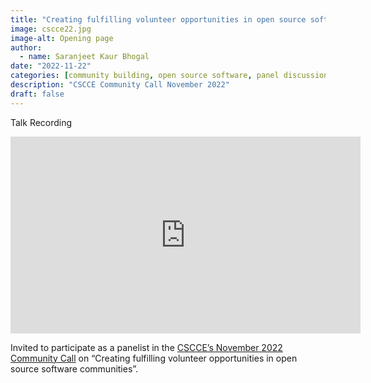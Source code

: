 ```yaml
---
title: "Creating fulfilling volunteer opportunities in open source software communities"
image: cscce22.jpg
image-alt: Opening page
author:
  - name: Saranjeet Kaur Bhogal
date: "2022-11-22"
categories: [community building, open source software, panel discussion, volunteering]
description: "CSCCE Community Call November 2022"
draft: false
---
```


Talk Recording

<iframe width="560" height="315" src="https://www.youtube.com/embed/5HG51sBG3Vs?si=m01uA34GccBu1G8y" title="YouTube video player" frameborder="0" allow="accelerometer; autoplay; clipboard-write; encrypted-media; gyroscope; picture-in-picture; web-share" referrerpolicy="strict-origin-when-cross-origin" allowfullscreen>

</iframe>

Invited to participate as a panelist in the [CSCCE’s November 2022 Community Call](https://www.cscce.org/2022/11/22/novembers-community-call-recap-community-managers-share-their-strategies-for-engaging-volunteers/) on “Creating fulfilling volunteer opportunities in open source software communities”.
